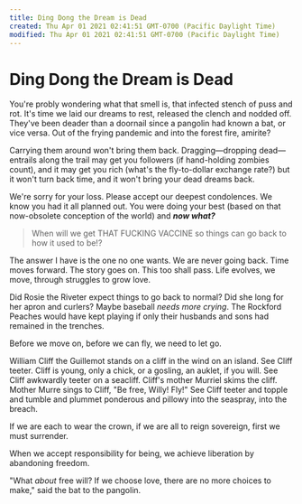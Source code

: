 ```yaml
---
title: Ding Dong the Dream is Dead
created: Thu Apr 01 2021 02:41:51 GMT-0700 (Pacific Daylight Time)
modified: Thu Apr 01 2021 02:41:51 GMT-0700 (Pacific Daylight Time)
---
```


# Ding Dong the Dream is Dead

You're probly wondering what that smell is,
that infected stench of puss and rot.
It's time we laid our dreams to rest,
released the clench and nodded off.
They've been deader than a doornail
since a pangolin had known a bat, or vice versa.
Out of the frying pandemic and into the forest fire, amirite?

Carrying them around won't bring them back.
Dragging—dropping dead—entrails along the trail
may get you followers (if hand-holding zombies count),
and it may get you rich (what's the fly-to-dollar exchange rate?)
but it won't turn back time,
and it won't bring your dead dreams back.

We're sorry for your loss.
Please accept our deepest condolences.
We know you had it all planned out.
You were doing your best
(based on that now-obsolete conception of the world)
and **_now what?_**

> When will we get THAT FUCKING VACCINE
> so things can go back to how it used to be!?

The answer I have is the one no one wants.
We are never going back.
Time moves forward.
The story goes on.
This too shall pass.
Life evolves, we move, through struggles to grow love.

Did Rosie the Riveter expect things to go back to normal?
Did she long for her apron and curlers?
Maybe baseball _needs more crying_.
The Rockford Peaches would have kept playing
if only their husbands and sons had remained in the trenches.

Before we move on, before we can fly, we need to let go.

William Cliff the Guillemot stands on a cliff in the wind on an island.
See Cliff teeter.
Cliff is young, only a chick, or a gosling, an auklet, if you will.
See Cliff awkwardly teeter on a seacliff.
Cliff's mother Murriel skims the cliff.
Mother Murre sings to Cliff, "Be free, Willy! Fly!"
See Cliff teeter and topple and tumble
and plummet
ponderous and pillowy
into the seaspray, into the breach.

If we are each to wear the crown,
if we are all to reign sovereign,
first we must surrender.

When we accept responsibility for being,
we achieve liberation by abandoning freedom.

"What _about_ free will?
If we choose love,
there are no more choices to make,"
said the bat to the pangolin.
